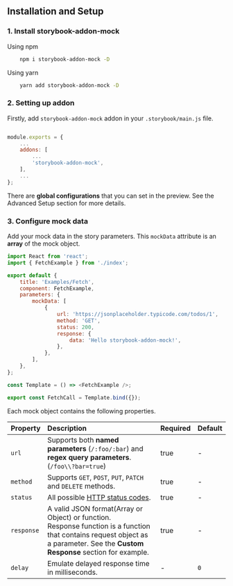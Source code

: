 

<Meta title="Docs/Installation" />

<style>
    {`
        .subheading {
            margin-bottom: 1.5rem;
        }
    `}
</style>

<h2 className="subheading">Installation and Setup</h2>

<h3 className="subheading">1. Install storybook-addon-mock</h3>

<div>Using npm</div>

```sh
    npm i storybook-addon-mock -D
```
<div> Using yarn </div>

```sh
    yarn add storybook-addon-mock -D
```

<h3 className="subheading">2. Setting up addon</h3>

Firstly, add `storybook-addon-mock` addon in your `.storybook/main.js` file.

```js

module.exports = {
    ...
    addons: [
        ...
        'storybook-addon-mock',
    ],
    ...
};
```

There are <strong>global configurations</strong> that you can set in the preview.
See the <LinkTo kind="Docs/Advanced Setup" story="page">Advanced Setup</LinkTo> section for more details.

<h3 className="subheading">3. Configure mock data</h3>

Add your mock data in the story parameters. This `mockData` attribute is an <strong>array</strong> of the mock object.

```js
import React from 'react';
import { FetchExample } from './index';

export default {
    title: 'Examples/Fetch',
    component: FetchExample,
    parameters: {
        mockData: [
            {
                url: 'https://jsonplaceholder.typicode.com/todos/1',
                method: 'GET',
                status: 200,
                response: {
                    data: 'Hello storybook-addon-mock!',
                },
            },
        ],
    },
};

const Template = () => <FetchExample />;

export const FetchCall = Template.bind({});

```

Each mock object contains the following properties.

| Property   | Description                                                                                 | Required | Default |
| ---------- | :------------------------------------------------------------------------------------------ | :------- | :------ |
| `url`      | Supports both **named parameters** (`/:foo/:bar`) and **regex query parameters**.(`/foo\\?bar=true`) | true        |    -    |
| `method`   | Supports `GET`, `POST`, `PUT`, `PATCH` and `DELETE` methods.                                                   |    true    | - |
| `status`   | All possible [HTTP status codes](https://developer.mozilla.org/en-US/docs/Web/HTTP/Status).                                                              |     true   |  -  |
| `response` | A valid JSON format(Array or Object) or function. <br/> Response function is a function that contains request object as a parameter. See the **Custom Response** section for example.  | true        |    -    |
| `delay`    | Emulate delayed response time in milliseconds.                                              |     -    | `0`     |


<br />

<Footer
    title="Advanced setup"
    subtitle="Setup the addon with advanced configuration"
    actionText="Next"
    actionLink="Docs/Advanced setup"
/>
